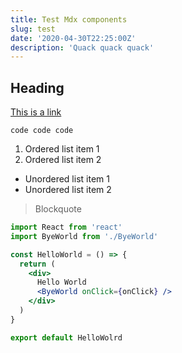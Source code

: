 ```yaml
---
title: Test Mdx components
slug: test
date: '2020-04-30T22:25:00Z'
description: 'Quack quack quack'
---
```


## Heading

[This is a link](https://hughdo.dev)

`code code code`

1. Ordered list item 1
2. Ordered list item 2

- Unordered list item 1
- Unordered list item 2

> Blockquote

```jsx
import React from 'react'
import ByeWorld from './ByeWorld'

const HelloWorld = () => {
  return (
    <div>
      Hello World
      <ByeWorld onClick={onClick} />
    </div>
  )
}

export default HelloWolrd
```
